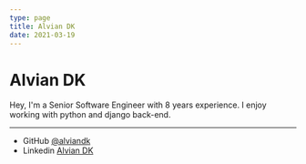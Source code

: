 ```yaml
---
type: page
title: Alvian DK
date: 2021-03-19
---
```


# Alvian DK

Hey, I'm a Senior Software Engineer with 8 years experience. 
I enjoy working with python and django back-end.

---

- GitHub [@alviandk](https://github.com/alviandk)
- Linkedin [Alvian DK](https://www.linkedin.com/in/alvian-dk-5a81583b/)
